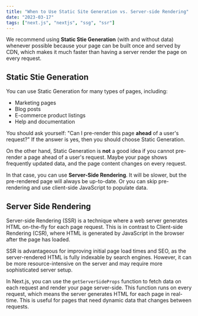 ```yaml
---
title: "When to Use Static Site Generation vs. Server-side Rendering"
date: "2023-03-17"
tags: ["next.js", "nextjs", "ssg", "ssr"]
---
```


<CustomImage
  src="https://raw.githubusercontent.com/wai852/blogposts/main/images/ssg_ssr.png"
  alt="Description of SSR and SSG"
/>

We recommend using **Static Stie Generation** (with and without data) whenever possible
because your page can be built once and served by CDN, which makes it much faster
than having a server render the page on every request.

## Static Stie Generation

You can use Static Generation for many types of pages, including:

- Marketing pages
- Blog posts
- E-commerce product listings
- Help and documentation

You should ask yourself: "Can I pre-render this page **ahead** of a user's request?" If the answer is yes, then you should choose Static Generation.

On the other hand, Static Generation is **not** a good idea if you cannot pre-render a page ahead of a user's request. Maybe your page shows frequently updated data, and the page content changes on every request.

In that case, you can use **Server-Side Rendering**. It will be slower, but the pre-rendered page will always be up-to-date. Or you can skip pre-rendering and use client-side JavaScript to populate data.

## Server Side Rendering

Server-side Rendering (SSR) is a technique where a web server generates HTML on-the-fly for each page request. This is in contrast to Client-side Rendering (CSR), where HTML is generated by JavaScript in the browser after the page has loaded.

SSR is advantageous for improving initial page load times and SEO, as the server-rendered HTML is fully indexable by search engines. However, it can be more resource-intensive on the server and may require more sophisticated server setup.

In Next.js, you can use the `getServerSideProps` function to fetch data on each request and render your page server-side. This function runs on every request, which means the server generates HTML for each page in real-time. This is useful for pages that need dynamic data that changes between requests.
